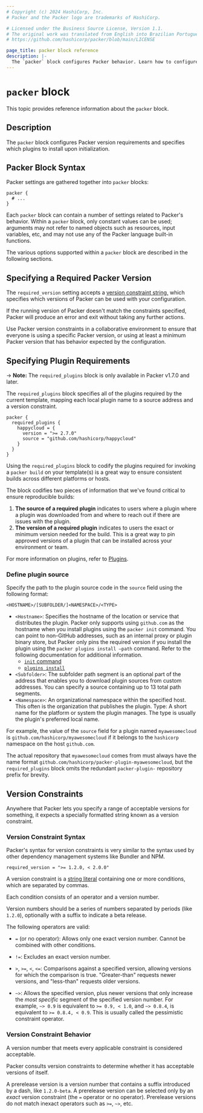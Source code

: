```yaml
---
# Copyright (c) 2024 HashiCorp, Inc.
# Packer and the Packer logo are trademarks of HashiCorp.

# Licensed under the Business Source License, Version 1.1.
# The original work was translated from English into Brazilian Portuguese.
# https://github.com/hashicorp/packer/blob/main/LICENSE

page_title: packer block reference
description: |-
  The `packer` block configures Packer behavior. Learn how to configure the `packer` in Packer templates written in HCL.
---
```


# `packer` block

This topic provides reference information about the `packer` block.

## Description

The `packer` block configures Packer version requirements and specifies which plugins to install upon initialization.

## Packer Block Syntax

Packer settings are gathered together into `packer` blocks:

```hcl
packer {
  # ...
}
```

Each `packer` block can contain a number of settings related to Packer's
behavior. Within a `packer` block, only constant values can be used;
arguments may not refer to named objects such as resources, input variables,
etc, and may not use any of the Packer language built-in functions.

The various options supported within a `packer` block are described in the
following sections.

## Specifying a Required Packer Version

The `required_version` setting accepts a [version constraint
string,](#version-constraints) which specifies which versions of Packer
can be used with your configuration.

If the running version of Packer doesn't match the constraints specified,
Packer will produce an error and exit without taking any further actions.

Use Packer version constraints in a collaborative environment to
ensure that everyone is using a specific Packer version, or using at least
a minimum Packer version that has behavior expected by the configuration.

## Specifying Plugin Requirements

-> **Note:** The `required_plugins` block is only available in Packer v1.7.0 and
later.

The `required_plugins` block specifies all of the plugins required by the
current template, mapping each local plugin name to a source address and a
version constraint.

```hcl
packer {
  required_plugins {
    happycloud = {
      version = ">= 2.7.0"
      source = "github.com/hashicorp/happycloud"
    }
  }
}
```

Using the `required_plugins` block to codify the plugins required for invoking a
`packer build` on your template(s) is a great way to ensure consistent builds across
different platforms or hosts.

The block codifies two pieces of information that we've found critical to ensure reproducible builds:
1. **The source of a required plugin** indicates to users where a plugin where a plugin was downloaded from
and where to reach out if there are issues with the plugin.
1. **The version of a required plugin** indicates to users the exact or minimum version needed for the build.
This is a great way to pin approved versions of a plugin that can be installed across your environment or team.

For more information on plugins, refer to [Plugins](/packer/docs/plugins).

### Define plugin source
Specify the path to the plugin source code in the `source` field using the following format:

`<HOSTNAME>/[SUBFOLDER/]<NAMESPACE>/<TYPE>`

- `<Hostname>`: Specifies the hostname of the location or service that distributes the plugin. Packer only supports using `github.com` as the hostname when you install plugins using the `packer init` command. You can point to non-GitHub addresses, such as an internal proxy or plugin binary store, but Packer only pins the required version if you install the plugin using the `packer plugins install –path` command. Refer to the following documentation for additional information.
  - [`init` command](/packer/docs/commands/init)
  - [`plugins install`](/packer/docs/commands/plugins/install)
- `<Subfolder>`: The subfolder path segment is an optional part of the address that enables you to download plugin sources from custom addresses. You can specify a source containing up to 13 total path segments.
- `<Namespace>`: An organizational namespace within the specified host. This often is the organization that publishes the plugin.
  Type: A short name for the platform or system the plugin manages. The type is usually the plugin's preferred local name.

For example, the value of the `source` field for a plugin named `myawesomecloud` is `github.com/hashicorp/myawesomecloud` if it belongs to the `hashicorp` namespace on the host `github.com`.

The actual repository that `myawesomecloud` comes from must always have the name format `github.com/hashicorp/packer-plugin-myawesomecloud`, but the `required_plugins` block omits the redundant `packer-plugin-` repository prefix for brevity.

## Version Constraints

Anywhere that Packer lets you specify a range of acceptable versions for
something, it expects a specially formatted string known as a version
constraint.

### Version Constraint Syntax

Packer's syntax for version constraints is very similar to the syntax used by
other dependency management systems like Bundler and NPM.

```hcl
required_version = ">= 1.2.0, < 2.0.0"
```

A version constraint is a [string literal](/packer/docs/templates/hcl_templates/expressions#string-literals)
containing one or more conditions, which are separated by commas.

Each condition consists of an operator and a version number.

Version numbers should be a series of numbers separated by periods (like
`1.2.0`), optionally with a suffix to indicate a beta release.

The following operators are valid:

- `=` (or no operator): Allows only one exact version number. Cannot be combined
  with other conditions.

- `!=`: Excludes an exact version number.

- `>`, `>=`, `<`, `<=`: Comparisons against a specified version, allowing
  versions for which the comparison is true. "Greater-than" requests newer
  versions, and "less-than" requests older versions.

- `~>`: Allows the specified version, plus newer versions that only
  increase the _most specific_ segment of the specified version number. For
  example, `~> 0.9` is equivalent to `>= 0.9, < 1.0`, and `~> 0.8.4`, is
  equivalent to `>= 0.8.4, < 0.9`. This is usually called the pessimistic
  constraint operator.

### Version Constraint Behavior

A version number that meets every applicable constraint is considered acceptable.

Packer consults version constraints to determine whether it has acceptable
versions of itself.

A prerelease version is a version number that contains a suffix introduced by
a dash, like `1.2.0-beta`. A prerelease version can be selected only by an
_exact_ version constraint (the `=` operator or no operator). Prerelease
versions do not match inexact operators such as `>=`, `~>`, etc.
